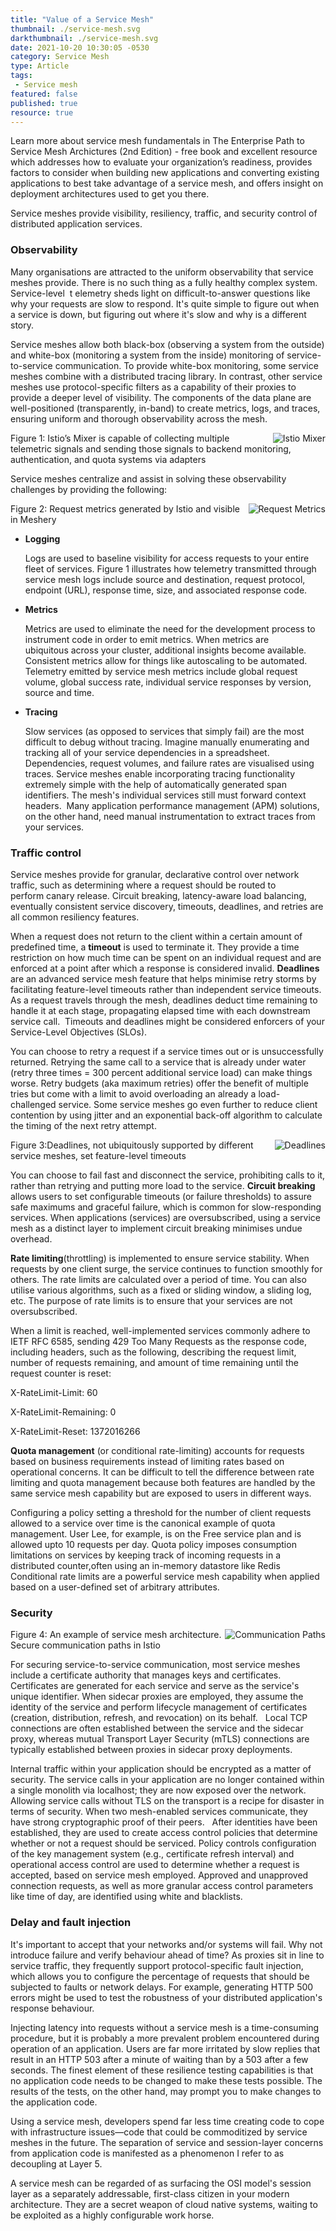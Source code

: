 ```yaml
---
title: "Value of a Service Mesh"
thumbnail: ./service-mesh.svg
darkthumbnail: ./service-mesh.svg
date: 2021-10-20 10:30:05 -0530
category: Service Mesh
type: Article
tags:
 - Service mesh
featured: false
published: true
resource: true
---
```



<ResourcesWrapper>
  <div className="intro">
    <p>Learn more about service mesh fundamentals in <Link className="blog" to="/learn/service-mesh-books/the-enterprise-path-to-service-mesh-architectures-2nd-edition">The Enterprise Path to Service Mesh Archictures (2nd Edition)</Link> -  free book and excellent resource which addresses how to evaluate your organization’s readiness, provides factors to consider when building new applications and converting existing applications to best take advantage of a service mesh, and offers insight on deployment architectures used to get you there.</p>
  </div>

<p>
    Service meshes provide visibility, resiliency, traffic, and security control of distributed application services.
</p>

<h3>Observability</h3>

<p>
Many organisations are attracted to the uniform observability that service meshes provide. There is no such thing as a fully healthy complex system. Service-level  t elemetry sheds light on difficult-to-answer questions like why your requests are slow to respond. It's quite simple to figure out when a service is down, but figuring out where it's slow and why is a different story.
</p>

<p>
Service meshes allow both black-box (observing a system from the outside) and white-box (monitoring a system from the inside) monitoring of service-to-service communication. To provide white-box monitoring, some service meshes combine with a distributed tracing library. In contrast, other service meshes use protocol-specific filters as a capability of their proxies to provide a deeper level of visibility. The components of the data plane are well-positioned (transparently, in-band) to create metrics, logs, and traces, ensuring uniform and thorough observability across the mesh.
</p>
  <div className="center" >
  <img src={Mixer} align="right" alt="Istio Mixer" />
  <p>Figure 1: Istio’s Mixer is capable of collecting multiple telemetric signals and sending those signals to backend monitoring, authentication, and quota systems via adapters</p>
  </div>
<p>Service meshes centralize and assist in solving these observability challenges by providing the following:</p>

  <div className="right" >
  <img src={Metrics} align="right" alt="Request Metrics" />
  <p>Figure 2: Request metrics generated by Istio and visible in Meshery</p>
  </div>
<ul>
    <li>
        <strong>Logging</strong>
        <p>
            Logs are used to baseline visibility for access requests to your entire fleet of services. Figure 1 illustrates how telemetry transmitted through service mesh logs include source and destination, request protocol, endpoint (URL), response time, size, and associated response code.
        </p>
    </li>
    <li>
        <strong>Metrics</strong>
        <p>
Metrics are used to eliminate the need for the development process to instrument code in order to emit metrics. When metrics are ubiquitous across your cluster, additional insights become available. Consistent metrics allow for things like autoscaling to be automated. Telemetry emitted by service mesh metrics include global request volume, global success rate, individual service responses by version, source and time.
</p>
    </li>
    <li>
        <strong>Tracing</strong>
        <p>
Slow services (as opposed to services that simply fail) are the most difficult to debug without tracing. Imagine manually enumerating and tracking all of your service dependencies in a spreadsheet. Dependencies, request volumes, and failure rates are visualised using traces. Service meshes enable incorporating tracing functionality extremely simple with the help of automatically generated span identifiers. The mesh's individual services still must forward context headers.  Many application performance management (APM) solutions, on the other hand, need manual instrumentation to extract traces from your services.
</p>
    </li>
</ul>
<h3>Traffic control</h3>

<p>
Service meshes provide for granular, declarative control over network traffic, such as determining where a request should be routed to perform canary release. Circuit breaking, latency-aware load balancing, eventually consistent service discovery, timeouts, deadlines, and retries are all common resiliency features.
</p>

<p>
   When a request does not return to the client within a certain amount of predefined time, a  <strong>timeout</strong> is used to terminate it. They provide a time restriction on how much time can be spent on an individual request and are enforced at a point after which a response is considered invalid. <strong>Deadlines</strong> are an advanced service mesh feature that helps minimise retry storms by facilitating feature-level timeouts rather than independent service timeouts. As a request travels through the mesh, deadlines deduct time remaining to handle it at each stage, propagating elapsed time with each downstream service call. 
  Timeouts and deadlines might be considered enforcers of your Service-Level Objectives (SLOs).
</p>

<p>
You can choose to retry a request if a service times out or is unsuccessfully returned. Retrying the same call to a service that is already under water (retry three times = 300 percent additional service load) can make things worse. Retry budgets (aka maximum retries) offer the benefit of multiple tries but come with a limit to avoid overloading an already a load-challenged service. Some service meshes go even further to reduce client contention by using jitter and an exponential back-off algorithm to calculate the timing of the next retry attempt.
</p>

  <div className="left" >
  <img src={Timeouts} align="right" alt="Deadlines" />
  <p>Figure 3:Deadlines, not ubiquitously supported by different service meshes, set feature-level timeouts</p>
  </div>

<p>
You can choose to fail fast and disconnect the service, prohibiting calls to it, rather than retrying and putting more load to the service. <strong>Circuit breaking</strong> allows users to set configurable timeouts (or failure thresholds) to assure safe maximums and graceful failure, which is common for slow-responding services. When applications (services) are oversubscribed, using a service mesh as a distinct layer to implement circuit breaking minimises undue overhead.
</p>
<p>
    <strong>Rate limiting</strong>(throttling) is implemented to ensure service stability. When requests by one client surge, the service continues to function smoothly for others. The rate limits are calculated over a period of time. You can also utilise various algorithms, such as a fixed or sliding window, a sliding log, etc. The purpose of rate limits is to ensure that your services are not oversubscribed.
</p>

<p>When a limit is reached, well-implemented services commonly adhere to IETF RFC 6585, sending 429 Too Many Requests as the response code, including headers, such as the following, describing the request limit, number of requests remaining, and amount of time remaining until the request counter is reset:
</p>

<div class="fact-left">
<p>X-RateLimit-Limit: 60</p>
<p>X-RateLimit-Remaining: 0</p>
<p>X-RateLimit-Reset: 1372016266</p>
</div>


<p><strong>Quota management</strong> (or conditional rate-limiting) accounts for requests based on business requirements instead of limiting rates based on operational concerns. It can be difficult to tell the difference between rate limiting and quota management because both features are handled by the same service mesh capability but are exposed to users in different ways.</p>

<p>
Configuring a policy setting a threshold for the number of client requests allowed to a service over time is the canonical example of quota management. User Lee, for example, is on the Free service plan and is allowed upto 10 requests per day. Quota policy imposes consumption limitations on services by keeping track of incoming requests in a distributed counter,often using an in-memory datastore like Redis  Conditional rate limits are a powerful service mesh capability when applied based on a user-defined set of arbitrary attributes.
</p>

  <h3>Security</h3>

  <div className="right" >
  <img src={Communication} align="right" alt="Communication Paths" />
  <p>Figure 4: An example of service mesh architecture. Secure communication paths in Istio</p>
  </div>

  <p>
For securing service-to-service communication, most service meshes include a certificate authority that manages keys and certificates. Certificates are generated for each service and serve as the service's unique identifier. When sidecar proxies are employed, they assume the identity of the service and perform lifecycle management of certificates (creation, distribution, refresh, and revocation) on its behalf.   Local TCP connections are often established between the service and the sidecar proxy, whereas mutual Transport Layer Security (mTLS) connections are typically established between proxies in sidecar proxy deployments.
  </p>

  <p>
Internal traffic within your application should be encrypted as a matter of security. The service calls in your application are no longer contained within a single monolith via localhost; they are now exposed over the network. Allowing service calls without TLS on the transport is a recipe for disaster in terms of security. When two mesh-enabled services communicate, they have strong cryptographic proof of their peers.   After identities have been established, they are used to create access control policies that determine whether or not a request should be serviced. Policy controls configuration of the key management system (e.g., certificate refresh interval) and operational access control are used to determine whether a request is accepted, based on service mesh employed. Approved and unapproved connection requests, as well as more granular access control parameters like time of day, are identified using white and blacklists.
  </p>

  <h3>Delay and fault injection</h3>

  <p>
It's important to accept that your networks and/or systems will fail. Why not introduce failure and verify behaviour ahead of time? As proxies sit in line to service traffic, they frequently support protocol-specific fault injection, which allows you to configure the percentage of requests that should be subjected to faults or network delays. For example, generating HTTP 500 errors might be used to test the robustness of your distributed application's response behaviour.
  </p>

  <p>
Injecting latency into requests without a service mesh is a time-consuming procedure, but it is probably a more prevalent problem encountered during  operation of an application. Users are far more irritated by slow replies that result in an HTTP 503 after a minute of waiting than by a 503 after a few seconds. The finest element of these resilience testing capabilities is that no application code needs to be changed to make these tests possible. The results of the tests, on the other hand, may prompt you to make changes to the application code.
  </p>

  <p>
Using a service mesh, developers spend far less time creating code to cope with infrastructure issues—code that could be commoditized by service meshes in the future. The separation of service and session-layer concerns from application code is manifested as a phenomenon I refer to as decoupling at Layer 5.
  </p>
<p>
A service mesh can be regarded of as surfacing the OSI model's session layer as a separately addressable, first-class citizen in your modern architecture. They are a secret weapon of cloud native systems, waiting to be exploited as a highly configurable work horse.
</p>

</ResourcesWrapper>

